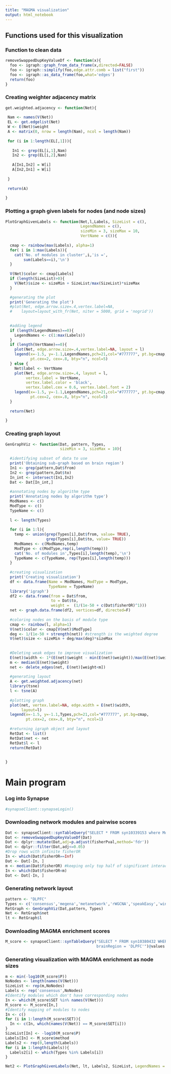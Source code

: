 ```yaml
---
title: "MAGMA visualization"
output: html_notebook
---
```


## Functions used for this visualization

### Function to clean data

```r
removeSwappedDupKeyValueDf <- function(x){
  foo <- igraph::graph_from_data_frame(x,directed=FALSE)
  foo <- igraph::simplify(foo,edge.attr.comb = list("first"))
  foo <- igraph::as_data_frame(foo,what='edges')
  return(foo)
}

```


### Creating weighter adjacency matrix 

```r
get.weighted.adjacency <- function(Net){
  
 Nam <- names(V(Net))
 EL <- get.edgelist(Net)
 W <- E(Net)$weight
 A <- matrix(0, nrow = length(Nam), ncol = length(Nam))
  
 for (i in 1:length(EL[,1])){
   
   In1 <- grep(EL[i,1],Nam)
   In2 <- grep(EL[i,2],Nam)
   
   A[In1,In2] = W[i]
   A[In2,In1] = W[i]
   
 }
  
 return(A)
  
}

```


### Plotting a graph given labels for nodes (and node sizes)

```r
PlotGraphGivenLabels <- function(Net,l,Labels, SizeList = c(), 
                                 LegendNames = c(), 
                                 sizeMin = 3, sizeMax = 10, 
                                 VertName = c()){
  
  cmap <- rainbow(max(Labels), alpha=1)
  for( i in 1:max(Labels)){
    cat('No. of modules in cluster',i,'is =',
        sum(Labels==i),'\n')
  }  
  
  V(Net)$color <- cmap[Labels]
  if (length(SizeList)>0){
    V(Net)$size <- sizeMin + SizeList/max(SizeList)*sizeMax
  }

  #generating the plot 
  print('Generating the plot')
  #plot(Net, edge.arrow.size=.4,vertex.label=NA,
  #    layout=layout_with_fr(Net, niter = 5000, grid = 'nogrid'))
  
  
  #adding legend 
  if (length(LegendNames)==0){
    LegendNames <- c(1:max(Labels)) 
  }
  if (length(VertName)==0){
    plot(Net, edge.arrow.size=.4,vertex.label=NA, layout = l)
    legend(x=-1.5, y=-1.1,LegendNames,pch=21,col="#777777", pt.bg=cmap,
           pt.cex=2, cex=.8, bty="n", ncol=5)
  } else {
    Net$label <- VertName
    plot(Net, edge.arrow.size=.4, layout = l,
         vertex.label = VertName,  
         vertex.label.color = 'black',
         vertex.label.cex = 0.6, vertex.label.font = 2)
    legend(x=-1.5, y=-1.1,LegendNames,pch=21,col="#777777", pt.bg=cmap,
           pt.cex=2, cex=.8, bty="n", ncol=5)
  }
  
  return(Net)  
  
}
```

### Creating graph layout
```r
GenGraphViz <- function(Dat, pattern, Types,
                        sizeMin = 3, sizeMax = 10){
  
  #identifying subset of data to use
  print('Obtaining sub-graph based on brain region')
  In1 <- grep(pattern,Dat$from)
  In2 <- grep(pattern,Dat$to)
  In_int <- intersect(In1,In2)
  Dat <- Dat[In_int,]
  
  #annotating nodes by algorithm type
  print('Annotating nodes by algorithm type')
  ModNames <- c()
  ModType <- c()
  TypeName <- c()
  
  l <- length(Types)
  
  for (i in 1:l){
    temp <- union(grep(Types[i],Dat$from, value= TRUE),
                  grep(Types[i],Dat$to, value= TRUE))
    ModNames <- c(ModNames,temp)
    ModType <- c(ModType,rep(i,length(temp)))
    cat('No. of modules in',Types[i],length(temp),'\n')
    TypeName <- c(TypeName, rep(Types[i],length(temp)))
  }
  
  #creating visualization 
  print('Creating visualization')
  df <- data.frame(Name = ModNames, ModType = ModType, 
                   TypeName = TypeName)
  library('igraph')
  df2 <- data.frame(from = Dat$from, 
                    to = Dat$to,
                    weight =  (1/(1e-50 + c(Dat$fisherOR)^1)))
  net <- graph.data.frame(df2, vertices=df, directed=F) 
  
  #coloring nodes on the basis of module type 
  cmap <- rainbow(l, alpha=1) 
  V(net)$color <- cmap[V(net)$ModType]
  deg <- 1/(1e-50 + strength(net)) #strength is the weighted degree
  V(net)$size <- sizeMin + deg/max(deg)*sizeMax
  
  
  #Deleting weak edges to improve visualization
  E(net)$width <- 1*(E(net)$weight - min(E(net)$weight))/max(E(net)$weight)
  m <- median(E(net)$weight)
  net <- delete_edges(net, E(net)[weight<m])
  
  #generating layout
  A <- get.weighted.adjacency(net)
  library(tsne)
  l <- tsne(A)
  
  #plotting graph
  plot(net, vertex.label=NA, edge.width = E(net)$width,  
       layout=l)
  legend(x=-1.5, y=-1.1,Types,pch=21,col="#777777", pt.bg=cmap,
         pt.cex=2, cex=.8, bty="n", ncol=1)
  
  #returning igraph object and layout
  RetDat <- list()
  RetDat$net <- net 
  RetDat$l <- l 
  return(RetDat)
  
  
}
```


# Main program 

### Log into Synapse

```r
#synapseClient::synapseLogin()

```

### Downloading network modules and pairwise scores

```r
Dat <- synapseClient::synTableQuery("SELECT * FROM syn10339153 where ModuleNameFull like '%DLPFC' and category like '%DLPFC'")@values
Dat <- removeSwappedDupKeyValueDf(Dat)
Dat <- dplyr::mutate(Dat,adj=p.adjust(fisherPval,method='fdr'))
Dat <- dplyr::filter(Dat,adj<=0.05)
#Drop rows with infinite fisherOR
In <- which(Dat$fisherOR==Inf)
Dat <- Dat[-In, ]
m <- median(Dat$fisherOR) #keeping only top half of significant interactions
In <- which(Dat$fisherOR<m)
Dat <- Dat[-In, ]
```

### Generating network layout

```r
pattern <- "DLPFC"
Types <- c('consensus','megena','metanetwork','rWGCNA','speakEasy','wina')
RetGraph <- GenGraphViz(Dat,pattern, Types)
Net <- RetGraph$net 
lt <- RetGraph$l 
```

### Downloading MAGMA enrichment scores 

```r

M_score <- synapseClient::synTableQuery("SELECT * FROM syn10380432 WHERE 
                                        brainRegion = 'DLPFC'")@values
```

### Generating visualization with MAGMA enrichment as node sizes

```r

m <- min(-log10(M_score$P))
NoNodes <- length(names(V(Net)))
SizeList <- rep(m,NoNodes)
Labels <- rep('consensus',NoNodes)
#Identify modules which don't have corresponding nodes
In <- which(M_score$SET %in% names(V(Net)))
M_score <- M_score[In,]
#Identify mapping of modules to nodes
In <- c()
for (i in 1:length(M_score$SET)){
  In <- c(In, which(names(V(Net)) == M_score$SET[i]))
}
SizeList[In] <- -log10(M_score$P)
Labels[In] <- M_score$method
Labels2 <- rep(0,length(Labels))
for (i in 1:length(Labels)){
  Labels2[i] <- which(Types %in% Labels[i])
}

Net2 <- PlotGraphGivenLabels(Net, lt, Labels2, SizeList, LegendNames = Types )

```

